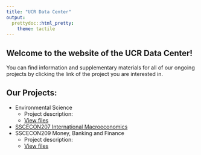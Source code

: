 ```yaml
---
title: "UCR Data Center"
output: 
  prettydoc::html_pretty:
    theme: tactile
---
```


## Welcome to the website of the UCR Data Center!

You can find information and supplementary materials for all of our ongoing projects by clicking the link of the project you are interested in.

## Our Projects:
* Environmental Science
  + Project description: 
  + [View files](https://github.com/ucrdatacenter/projects/tree/main/Environmental%20Science)
* [SSCECON207 International Macroeconomics](https://ucrdatacenter.github.io/SSCECON207)
* SSCECON209 Money, Banking and Finance
  + Project description:
  + [View files](https://github.com/ucrdatacenter/projects)